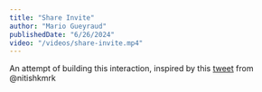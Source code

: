 ```yaml
---
title: "Share Invite"
author: "Mario Gueyraud"
publishedDate: "6/26/2024"
video: "/videos/share-invite.mp4"
---
```


An attempt of building this interaction, inspired by this [tweet](https://x.com/nitishkmrk/status/1803335945120514234) from @nitishkmrk

<ShareInvite />

